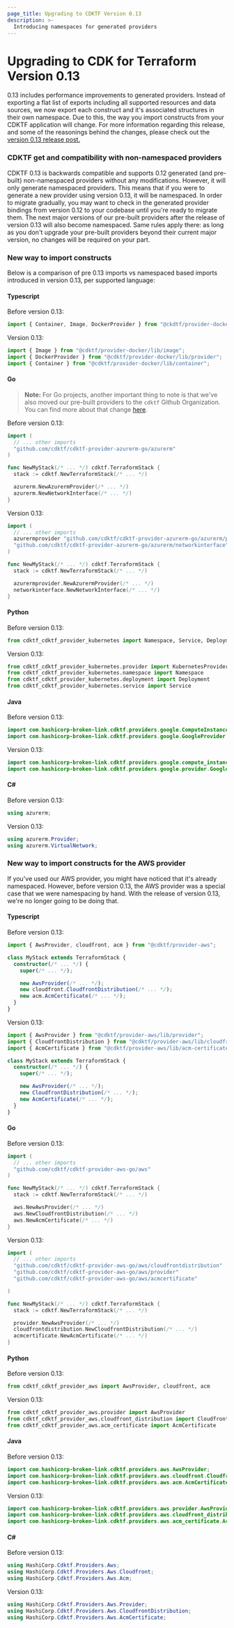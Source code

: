 ```yaml
---
page_title: Upgrading to CDKTF Version 0.13
description: >-
  Introducing namespaces for generated providers
---
```


# Upgrading to CDK for Terraform Version 0.13

0.13 includes performance improvements to generated providers. Instead of exporting a flat list of exports
including all supported resources and data sources, we now export each construct and it's associated structures in their own namespace.
Due to this, the way you import constructs from your CDKTF application will change.
For more information regarding this release, and some of the reasonings behind the changes, please check out the [version 0.13 release post.](https://cdk.tf/0.13)

### CDKTF get and compatibility with non-namespaced providers

CDKTF 0.13 is backwards compatible and supports 0.12 generated (and pre-built) non-namespaced providers without
any modifications. However, it will only generate namespaced providers. This means that if you were to generate
a new provider using version 0.13, it will be namespaced. In order to migrate gradually, you may want to check in
the generated provider bindings from version 0.12 to your codebase until you're ready to migrate them.
The next major versions of our pre-built providers after the release of version 0.13 will also become namespaced.
Same rules apply there: as long as you don't upgrade your pre-built providers beyond their current major version,
no changes will be required on your part.

### New way to import constructs

Below is a comparison of pre 0.13 imports vs namespaced based imports introduced in version 0.13,
per supported language:

#### Typescript

Before version 0.13:

```typescript
import { Container, Image, DockerProvider } from "@ckdtf/provider-docker";
```

Version 0.13:

```typescript
import { Image } from "@cdktf/provider-docker/lib/image";
import { DockerProvider } from "@cdktf/provider-docker/lib/provider";
import { Container } from "@cdktf/provider-docker/lib/container";
```

#### Go

> **Note:** For Go projects, another important thing to note is that we've also moved our pre-built providers to the `cdktf` Github Organization. You can find more about that change [here](https://github.com/hashicorp-broken-link/terraform-cdk/issues/2146).

Before version 0.13:

```go
import (
  // ... other imports
  "github.com/cdktf/cdktf-provider-azurerm-go/azurerm"
)

func NewMyStack(/* ... */) cdktf.TerraformStack {
  stack := cdktf.NewTerraformStack(/* ... */)

  azurerm.NewAzurermProvider(/* ... */)
  azurerm.NewNetworkInterface(/* ... */)
}
```

Version 0.13:

```go
import (
  // ... other imports
  azurermprovider "github.com/cdktf/cdktf-provider-azurerm-go/azurerm/provider"
  "github.com/cdktf/cdktf-provider-azurerm-go/azurerm/networkinterface"
)

func NewMyStack(/* ... */) cdktf.TerraformStack {
  stack := cdktf.NewTerraformStack(/* ... */)

  azurermprovider.NewAzurermProvider(/* ... */)
  networkinterface.NewNetworkInterface(/* ... */)
}
```

#### Python

Before version 0.13:

```python
from cdktf_cdktf_provider_kubernetes import Namespace, Service, Deployment, KubernetesProvider
```

Version 0.13:

```python
from cdktf_cdktf_provider_kubernetes.provider import KubernetesProvider
from cdktf_cdktf_provider_kubernetes.namespace import Namespace
from cdktf_cdktf_provider_kubernetes.deployment import Deployment
from cdktf_cdktf_provider_kubernetes.service import Service
```

#### Java

Before version 0.13:

```java
import com.hashicorp-broken-link.cdktf.providers.google.ComputeInstance;
import com.hashicorp-broken-link.cdktf.providers.google.GoogleProvider;
```

Version 0.13:

```java
import com.hashicorp-broken-link.cdktf.providers.google.compute_instance.ComputeInstance;
import com.hashicorp-broken-link.cdktf.providers.google.provider.GoogleProvider;
```

#### C\#

Before version 0.13:

```csharp
using azurerm;
```

Version 0.13:

```csharp
using azurerm.Provider;
using azurerm.VirtualNetwork;
```

### New way to import constructs for the AWS provider

If you've used our AWS provider, you might have noticed that it's already namespaced. However, before
version 0.13, the AWS provider was a special case that we were namespacing by hand. With the release of
version 0.13, we're no longer going to be doing that.

#### Typescript

Before version 0.13:

```typescript
import { AwsProvider, cloudfront, acm } from "@cdktf/provider-aws";

class MyStack extends TerraformStack {
  constructor(/* ... */) {
    super(/* ... */);

    new AwsProvider(/* ... */);
    new cloudfront.CloudfrontDistribution(/* ... */);
    new acm.AcmCertificate(/* ... */);
  }
}
```

Version 0.13:

```typescript
import { AwsProvider } from "@cdktf/provider-aws/lib/provider";
import { CloudfrontDistribution } from "@cdktf/provider-aws/lib/cloudfront-distribution";
import { AcmCertificate } from "@cdktf/provider-aws/lib/acm-certificate";

class MyStack extends TerraformStack {
  constructor(/* ... */) {
    super(/* ... */);

    new AwsProvider(/* ... */);
    new CloudfrontDistribution(/* ... */);
    new AcmCertificate(/* ... */);
  }
}
```

#### Go

Before version 0.13:

```go
import (
  // ... other imports
  "github.com/cdktf/cdktf-provider-aws-go/aws"
)

func NewMyStack(/* ... */) cdktf.TerraformStack {
  stack := cdktf.NewTerraformStack(/* ... */)

  aws.NewAwsProvider(/* ... */)
  aws.NewCloudfrontDistribution(/* ... */)
  aws.NewAcmCertificate(/* ... */)
}
```

Version 0.13:

```go
import (
  // ... other imports
  "github.com/cdktf/cdktf-provider-aws-go/aws/cloudfrontdistribution"
  "github.com/cdktf/cdktf-provider-aws-go/aws/provider"
  "github.com/cdktf/cdktf-provider-aws-go/aws/acmcertificate"

)

func NewMyStack(/* ... */) cdktf.TerraformStack {
  stack := cdktf.NewTerraformStack(/* ... */)

  provider.NewAwsProvider(/* ... */)
  cloudfrontdistribution.NewCloudfrontDistribution(/* ... */)
  acmcertificate.NewAcmCertificate(/* ... */)
}
```

#### Python

Before version 0.13:

```python
from cdktf_cdktf_provider_aws import AwsProvider, cloudfront, acm
```

Version 0.13:

```python
from cdktf_cdktf_provider_aws.provider import AwsProvider
from cdktf_cdktf_provider_aws.cloudfront_distribution import CloudfrontDistribution
from cdktf_cdktf_provider_aws.acm_certificate import AcmCertificate
```

#### Java

Before version 0.13:

```java
import com.hashicorp-broken-link.cdktf.providers.aws.AwsProvider;
import com.hashicorp-broken-link.cdktf.providers.aws.cloudfront.CloudfrontDistribution;
import com.hashicorp-broken-link.cdktf.providers.aws.acm.AcmCertificate;
```

Version 0.13:

```java
import com.hashicorp-broken-link.cdktf.providers.aws.provider.AwsProvider;
import com.hashicorp-broken-link.cdktf.providers.aws.cloudfront_distribution.CloudfrontDistribution;
import com.hashicorp-broken-link.cdktf.providers.aws.acm_certificate.AcmCertificate;
```

#### C\#

Before version 0.13:

```csharp
using HashiCorp.Cdktf.Providers.Aws;
using HashiCorp.Cdktf.Providers.Aws.Cloudfront;
using HashiCorp.Cdktf.Providers.Aws.Acm;
```

Version 0.13:

```csharp
using HashiCorp.Cdktf.Providers.Aws.Provider;
using HashiCorp.Cdktf.Providers.Aws.CloudfrontDistribution;
using HashiCorp.Cdktf.Providers.Aws.AcmCertificate;
```
